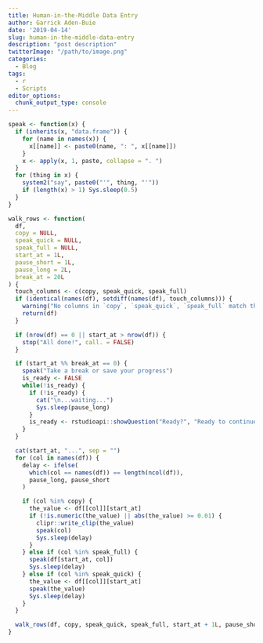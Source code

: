 ```yaml
---
title: Human-in-the-Middle Data Entry
author: Garrick Aden-Buie
date: '2019-04-14'
slug: human-in-the-middle-data-entry
description: "post description"
twitterImage: "/path/to/image.png"
categories:
  - Blog
tags:
  - r
  - Scripts
editor_options:
  chunk_output_type: console
---
```



```r
speak <- function(x) {
  if (inherits(x, "data.frame")) {
    for (name in names(x)) {
      x[[name]] <- paste0(name, ": ", x[[name]])
    }
    x <- apply(x, 1, paste, collapse = ". ")
  }
  for (thing in x) {
    system2("say", paste0("'", thing, "'"))
    if (length(x) > 1) Sys.sleep(0.5)
  }
}

walk_rows <- function(
  df,
  copy = NULL,
  speak_quick = NULL,
  speak_full = NULL,
  start_at = 1L,
  pause_short = 1L,
  pause_long = 2L,
  break_at = 20L
) {
  touch_columns <- c(copy, speak_quick, speak_full)
  if (identical(names(df), setdiff(names(df), touch_columns))) {
    warning("No columns in `copy`, `speak_quick`, `speak_full` match the columns in `df`")
    return(df)
  }

  if (nrow(df) == 0 || start_at > nrow(df)) {
    stop("All done!", call. = FALSE)
  }

  if (start_at %% break_at == 0) {
    speak("Take a break or save your progress")
    is_ready <- FALSE
    while(!is_ready) {
      if (!is_ready) {
        cat("\n...waiting...")
        Sys.sleep(pause_long)
      }
      is_ready <- rstudioapi::showQuestion("Ready?", "Ready to continue?")
    }
  }

  cat(start_at, "...", sep = "")
  for (col in names(df)) {
    delay <- ifelse(
      which(col == names(df)) == length(ncol(df)),
      pause_long, pause_short
    )

    if (col %in% copy) {
      the_value <- df[[col]][start_at]
      if (!is.numeric(the_value) || abs(the_value) >= 0.01) {
        clipr::write_clip(the_value)
        speak(col)
        Sys.sleep(delay)
      }
    } else if (col %in% speak_full) {
      speak(df[start_at, col])
      Sys.sleep(delay)
    } else if (col %in% speak_quick) {
      the_value <- df[[col]][start_at]
      speak(the_value)
      Sys.sleep(delay)
    }
  }

  walk_rows(df, copy, speak_quick, speak_full, start_at + 1L, pause_short, pause_long)
}
```